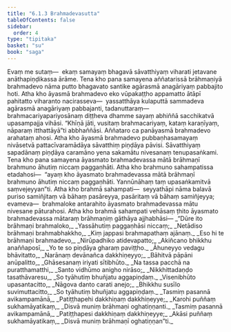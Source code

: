 ```yaml
---
title: "6.1.3 Brahmadevasutta"
tableOfContents: false
sidebar:
  order: 4
type: "tipitaka"
basket: "su"
book: "saga"
---
```



<DynamicBreadcrumb />

<Division number="174" book="saga" bookNo="12" page="142">

<Paragraph number="1029" book="saga">
Evaṃ me sutaṃ—  ekaṃ samayaṃ bhagavā sāvatthiyaṃ viharati jetavane anāthapiṇḍikassa ārāme. Tena kho pana samayena aññatarissā brāhmaṇiyā brahmadevo nāma putto bhagavato santike agārasmā anagāriyaṃ pabbajito hoti.
</Paragraph>

<Paragraph number="1030" book="saga">
Atha kho āyasmā brahmadevo eko vūpakaṭṭho appamatto ātāpī pahitatto viharanto nacirasseva—  yassatthāya kulaputtā sammadeva agārasmā anagāriyaṃ pabbajanti, tadanuttaraṃ—  brahmacariyapariyosānaṃ diṭṭheva dhamme sayaṃ abhiññā sacchikatvā upasampajja vihāsi. “Khīṇā jāti, vusitaṃ brahmacariyaṃ, kataṃ karaṇīyaṃ, nāparaṃ itthattāyā”ti abbhaññāsi. Aññataro ca panāyasmā brahmadevo arahataṃ ahosi.
</Paragraph>

<Paragraph number="1031" book="saga">
Atha kho āyasmā brahmadevo pubbaṇhasamayaṃ nivāsetvā pattacīvaramādāya sāvatthiṃ piṇḍāya pāvisi. Sāvatthiyaṃ sapadānaṃ piṇḍāya caramāno yena sakamātu nivesanaṃ tenupasaṅkami. Tena kho pana samayena āyasmato brahmadevassa mātā brāhmaṇī brahmuno āhutiṃ niccaṃ paggaṇhāti. Atha kho brahmuno sahampatissa etadahosi—  “ayaṃ kho āyasmato brahmadevassa mātā brāhmaṇī brahmuno āhutiṃ niccaṃ paggaṇhāti. Yannūnāhaṃ taṃ upasaṅkamitvā saṃvejeyyan”ti. Atha kho brahmā sahampati—  seyyathāpi nāma balavā puriso samiñjitaṃ vā bāhaṃ pasāreyya, pasāritaṃ vā bāhaṃ samiñjeyya; evameva—  brahmaloke antarahito āyasmato brahmadevassa mātu nivesane pāturahosi. Atha kho brahmā sahampati vehāsaṃ ṭhito āyasmato brahmadevassa mātaraṃ brāhmaṇiṃ gāthāya ajjhabhāsi—
</Paragraph>

<Paragraph number="1032" type="verses" book="saga">
_“Dūre ito brāhmaṇi brahmaloko,_  
_Yassāhutiṃ paggaṇhāsi niccaṃ;_  
_Netādiso brāhmaṇi brahmabhakkho,_  
_Kiṃ jappasi brahmapathaṃ ajānaṃ._  

</Paragraph>

<Paragraph number="1033" type="verses" book="saga">
_Eso hi te brāhmaṇi brahmadevo,_  
_Nirūpadhiko atidevapatto;_  
_Akiñcano bhikkhu anaññaposī,_  
_Yo te so piṇḍāya gharaṃ paviṭṭho._  

</Paragraph>

<Paragraph number="1034" type="verses" book="saga">
_Āhuneyyo vedagu bhāvitatto,_  
_Narānaṃ devānañca dakkhiṇeyyo;_  
_Bāhitvā pāpāni anūpalitto,_  
_Ghāsesanaṃ iriyati sītibhūto._  

</Paragraph>

<Paragraph number="1035" type="verses" book="saga">
_Na tassa pacchā na puratthamatthi,_  
_Santo vidhūmo anigho nirāso;_  
_Nikkhittadaṇḍo tasathāvaresu,_  
_So tyāhutiṃ bhuñjatu aggapiṇḍaṃ._  

</Paragraph>

<Paragraph number="1036" type="verses" book="saga">
_Visenibhūto upasantacitto,_  
_Nāgova danto carati anejo;_  
_Bhikkhu susīlo suvimuttacitto,_  
_So tyāhutiṃ bhuñjatu aggapiṇḍaṃ._  

</Paragraph>

<Paragraph number="1037" type="verses" book="saga">
_Tasmiṃ pasannā avikampamānā,_  
_Patiṭṭhapehi dakkhiṇaṃ dakkhiṇeyye;_  
_Karohi puññaṃ sukhamāyatikaṃ,_  
_Disvā muniṃ brāhmaṇi oghatiṇṇanti._  

</Paragraph>

<Paragraph number="1038" type="verses" book="saga">
_Tasmiṃ pasannā avikampamānā,_  
_Patiṭṭhapesi dakkhiṇaṃ dakkhiṇeyye;_  
_Akāsi puññaṃ sukhamāyatikaṃ,_  
_Disvā muniṃ brāhmaṇī oghatiṇṇan”ti._
</Paragraph>
</Division>